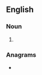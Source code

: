 ==English==

===Noun===
{{head|en|noun plural form}}

# {{plural of|pecker|lang=en}}

===Anagrams===
* {{anagrams|en|respeck}}
